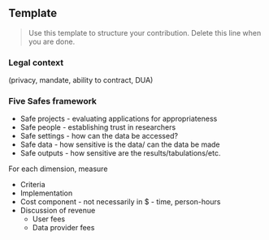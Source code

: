 ## Template

> Use this template to structure your contribution. Delete this line when you are done. 

### Legal context 

(privacy, mandate, ability to contract, DUA)

### Five Safes framework

- Safe projects - evaluating applications for appropriateness
- Safe people     - establishing trust in researchers
- Safe settings - how can the data be accessed?
- Safe data - how sensitive is the data/ can the data be made
- Safe outputs - how sensitive are the results/tabulations/etc. 

For each dimension, measure

- Criteria
- Implementation
- Cost component - not necessarily in $ - time, person-hours
- Discussion of revenue
  - User fees
  - Data provider fees 
